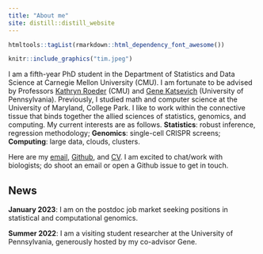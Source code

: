 ```yaml
---
title: "About me"
site: distill::distill_website
---
```


```r
htmltools::tagList(rmarkdown::html_dependency_font_awesome())
```


::: {.floatting}

```r
knitr::include_graphics("tim.jpeg")
```
I am a fifth-year PhD student in the Department of Statistics and Data Science at Carnegie Mellon University (CMU).  I am fortunate to be advised by Professors [Kathryn Roeder](http://www.stat.cmu.edu/~roeder/) (CMU) and [Gene Katsevich](https://ekatsevi.github.io) (University of Pennsylvania). Previously, I studied math and computer science at the University of Maryland, College Park. I like to work within the connective tissue that binds together the allied sciences of statistics, genomics, and computing. My current interests are as follows. **Statistics**: robust inference, regression methodology; **Genomics**: single-cell CRISPR screens; **Computing**: large data, clouds, clusters.
:::

Here are my [email](email.html), [Github](https://github.com/Timothy-Barry), and [CV](ResumeCv/timsResume.pdf). I am excited to chat/work with biologists; do shoot an email or open a Github issue to get in touch.

## News

**January 2023**: I am on the postdoc job market seeking positions in statistical and computational genomics.

**Summer 2022**: I am a visiting student researcher at the University of Pennsylvania, generously hosted by my co-advisor Gene.

